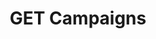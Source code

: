 ---
title: "GET Campaigns"
openapi: "GET /campaigns"
description: "Retrieves a list of all active and archived recruitment campaigns associated with a specific company. Each campaign includes details such as campaign ID, name, status, and creation date."
---
